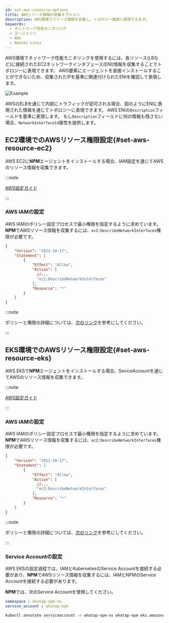 ```yaml
---
id: set-aws-resource-options
title: AWSリソース情報の収集オプション
description: AWS環境でリソース情報を収集し、トポロジー画面に表現できます。
keywords:
  - ネットワーク性能モニタリング
  - エージェント
  - AWS
  - Amazon Linux
---
```


AWS環境でネットワーク性能モニタリングを使用するには、各リソース(LBなど)に接続されたEC2ネットワークインタフェース(ENI)情報を収集することでトポロジーに表現できます。 AWS要素にエージェントを直接インストールすることができないため、収集されたIPを基準に関連付けられたENIを確認して表現します。

![Example](/img/npm-aws-resource-example.png)

AWSのELBを通じて内部にトラフィックが認可される場合、図のようにENIに表現された情報を通じてトポロジーに表現できます。 AWS ENIの`Description`フィールドを基準に表現します。 もし`Description`フィールドに何の情報も残さない場合、`NetworkInterfaceId`属性を提供します。

## EC2環境でのAWSリソース権限設定{#set-aws-resource-ec2}

AWS EC2に**NPM**エージェントをインストールする場合、IAM設定を通じてAWSのリソース情報を収集できます。

:::note

[AWS設定ガイド](https://docs.aws.amazon.com/IAM/latest/UserGuide/id_roles_use_switch-role-ec2.html)

:::

### AWS IAMの設定

AWS IAMのポリシー設定プロセスで最小権限を指定するように求めています。 **NPM**でAWSリソース情報を収集するには、`ec2:DescribeNetworkInterfaces`権限が必要です。

```json
{
    "Version": "2012-10-17",
    "Statement": [
        {
            "Effect": "Allow",
            "Action": [
              //...
              "ec2:DescribeNetworkInterfaces"
            ],
            "Resource": "*"
        }
    ]
}
```

:::note

ポリシーと権限の詳細については、[次のリンク](https://docs.aws.amazon.com/AWSEC2/latest/UserGuide/iam-policy-structure.html#policy-syntax)を参考にしてください。

:::

## EKS環境でのAWSリソース権限設定{#set-aws-resource-eks}

AWS EKSで**NPM**エージェントをインストールする場合、SeviceAccountを通じてAWSのリソース情報を収集できます。

:::note

[AWS設定ガイド](https://docs.aws.amazon.com/eks/latest/userguide/iam-roles-for-service-accounts.html)

:::

### AWS IAMの設定

AWS IAMのポリシー設定プロセスで最小権限を指定するように求めています。 **NPM**でAWSリソース情報を収集するには、`ec2:DescribeNetworkInterfaces`権限が必要です。

```json
{
    "Version": "2012-10-17",
    "Statement": [
        {
            "Effect": "Allow",
            "Action": [
              //...
              "ec2:DescribeNetworkInterfaces"
            ],
            "Resource": "*"
        }
    ]
}
```

:::note

ポリシーと権限の詳細については、[次のリンク](https://docs.aws.amazon.com/AWSEC2/latest/UserGuide/iam-policy-structure.html#policy-syntax)を参考にしてください。

:::

### Service Accountの設定

AWS EKSの設定過程では、IAMとKubernetesのService Accountを接続する必要があり、**NPM**でAWSリソース情報を収集するには、IAMとNPMのService Accountを接続する必要があります。

**NPM**では、次のService Accountを使用してください。

```yaml
namespace : whatap-npm-ns
service_account : whatap-npm
```

```bash title='example'
kubectl annotate serviceaccount -n whatap-npm-ns whatap-npm eks.amazonaws.com/role-arn=arn:aws:iam::$account_id:role/$role
```
